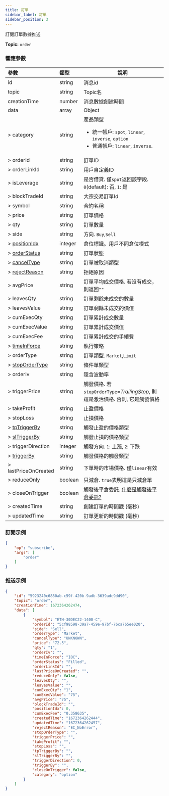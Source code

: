 ```yaml
---
title: 訂單
sidebar_label: 訂單
sidebar_position: 3
---
```


訂閱訂單數據推送

**Topic:** `order`

### 響應參數
| 參數 | 類型 | 說明|
|:----- |:-----|----- |
|id |string |消息id|
|topic |string |Topic名 |
|creationTime |number |消息數據創建時間 |
|data |array |Object |
|> category |string |產品類型 <ul><li>統一帳戶: `spot`, `linear`, `inverse`, `option`</li><li>普通帳戶: `linear`, `inverse`.</li></ul>|
|> orderId  |string |訂單ID |
|> orderLinkId |string |用戶自定義ID |
|> isLeverage |string |是否借貸. 僅`spot`返回該字段. `0`(default): 否, `1`: 是|
|> blockTradeId  |string |大宗交易訂單Id |
|> symbol |string |合約名稱 |
|> price |string |訂單價格 |
|> qty |string |訂單數量 |
|> side |string |方向. `Buy`,`Sell`|
|> [positionIdx](../../enum#positionidx) |integer |倉位標識。用戶不同倉位模式|
|> [orderStatus](../../enum#orderstatus) |string |訂單狀態 |
|> [cancelType](../../enum#canceltype) |string |訂單被取消類型 |
|> [rejectReason](../../enum#rejectreason) |string |拒絕原因 |
|> avgPrice |string |訂單平均成交價格. 若沒有成交，則返回`""` |
|> leavesQty |string |訂單剩餘未成交的數量|
|> leavesValue |string |訂單剩餘未成交的價值 |
|> cumExecQty |string |訂單累計成交數量 |
|> cumExecValue |string |訂單累計成交價值 |
|> cumExecFee |string |訂單累計成交的手續費 |
|> [timeInForce](../../enum#timeinforce) |string |執行策略 |
|> orderType |string |訂單類型. `Market`,`Limit` |
|> [stopOrderType](../../enum#stopordertype) |string |條件單類型 |
|> orderIv |string |隱含波動率 |
|> triggerPrice |string |觸發價格. 若`stopOrderType`=_TrailingStop_, 則這是激活價格. 否則, 它是觸發價格 |
|> takeProfit |string |止盈價格 |
|> stopLoss |string |止損價格 |
|> [tpTriggerBy](../../enum#triggerby) |string |觸發止盈的價格類型 |
|> [slTriggerBy](../../enum#triggerby) |string |觸發止損的價格類型 |
|> triggerDirection |integer |觸發方向. `1`: 上漲, `2`: 下跌 |
|> [triggerBy](../../enum#triggerby) |string |觸發價格的觸發類型 |
|> lastPriceOnCreated |string |下單時的市場價格. 僅`linear`有效 |
|> reduceOnly |boolean |只減倉. `true`表明這是只減倉單 |
|> closeOnTrigger |boolean |觸發後平倉委託. <a href="https://www.bybit.com/zh-TW/help-center/bybitHC_Article?language=zh_TW&id=000001050">什麼是觸發後平倉委託?</a> |
|> createdTime |string |創建訂單的時間戳 (毫秒) |
|> updatedTime |string |訂單更新的時間戳 (毫秒) |

### 訂閱示例
```json
{
    "op": "subscribe",
    "args": [
        "order"
    ]
}
```

### 推送示例

```json
{
    "id": "5923240c6880ab-c59f-420b-9adb-3639adc9dd90",
    "topic": "order",
    "creationTime": 1672364262474,
    "data": [
        {
            "symbol": "ETH-30DEC22-1400-C",
            "orderId": "5cf98598-39a7-459e-97bf-76ca765ee020",
            "side": "Sell",
            "orderType": "Market",
            "cancelType": "UNKNOWN",
            "price": "72.5",
            "qty": "1",
            "orderIv": "",
            "timeInForce": "IOC",
            "orderStatus": "Filled",
            "orderLinkId": "",
            "lastPriceOnCreated": "",
            "reduceOnly": false,
            "leavesQty": "",
            "leavesValue": "",
            "cumExecQty": "1",
            "cumExecValue": "75",
            "avgPrice": "75",
            "blockTradeId": "",
            "positionIdx": 0,
            "cumExecFee": "0.358635",
            "createdTime": "1672364262444",
            "updatedTime": "1672364262457",
            "rejectReason": "EC_NoError",
            "stopOrderType": "",
            "triggerPrice": "",
            "takeProfit": "",
            "stopLoss": "",
            "tpTriggerBy": "",
            "slTriggerBy": "",
            "triggerDirection": 0,
            "triggerBy": "",
            "closeOnTrigger": false,
            "category": "option"
        }
    ]
}
```